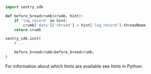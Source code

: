 ```python
import sentry_sdk

def before_breadcrumb(crumb, hint):
    if 'log_record' in hint:
        crumb['data']['thread'] = hint['log_record'].threadName
    return crumb

sentry_sdk.init(
    # ...

    before_breadcrumb=before_breadcrumb,
)
```

For information about which hints are available see <PlatformLink to="/configuration/filtering/#using-hints">hints in Python</PlatformLink>.
